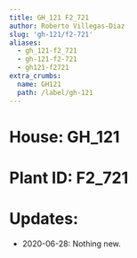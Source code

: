 ```yaml
---
title: GH_121 F2_721
author: Roberto Villegas-Diaz
slug: 'gh-121/f2-721'
aliases:
  - gh_121-f2_721
  - gh-121-f2-721
  - gh121-f2721
extra_crumbs:
  name: GH121
  path: /label/gh-121
---
```


# **House**: GH_121
# **Plant ID**: F2_721
# **Updates**: 
 - 2020-06-28: Nothing new.
